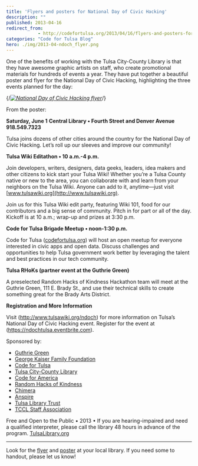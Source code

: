 ```yaml
---
title: 'Flyers and posters for National Day of Civic Hacking'
description: ""
published: 2013-04-16
redirect_from: 
            - http://codefortulsa.org/2013/04/16/flyers-and-posters-for-national-day-of-civic-hacking/
categories: "Code for Tulsa Blog"
hero: ./img/2013-04-ndoch_flyer.png
---
```

One of the benefits of working with the Tulsa City-County Library is that they have awesome graphic artists on staff, who create promotional materials for hundreds of events a year. They have put together a beautiful poster and flyer for the National Day of Civic Hacking, highlighting the three events planned for the day:

{/*[![National Day of Civic Hacking flyer](./img/2013-04-ndoch_flyer.png)](http://codefortulsa.files.wordpress.com/2013/04/rc_national-day-of-civic-hacking-hlf-sheet-flyr_13.pdf)*/}

From the poster:

**Saturday, June 1** **Central Library • Fourth Street and Denver Avenue 918.549.7323**

Tulsa joins dozens of other cities around the country for the National Day of Civic Hacking. Let’s roll up our sleeves and improve our community!

**Tulsa Wiki Editathon • 10 a.m.-4 p.m.**

Join developers, writers, designers, data geeks, leaders, idea makers and other citizens to kick start your Tulsa Wiki! Whether you’re a Tulsa County native or new to the area, you can collaborate with and learn from your neighbors on the Tulsa Wiki. Anyone can add to it, anytime—just visit [www.tulsawiki.org](http://www.tulsawiki.org).

Join us for this Tulsa Wiki edit party, featuring Wiki 101, food for our contributors and a big sense of community. Pitch in for part or all of the day. Kickoff is at 10 a.m.; wrap-up and prizes at 3:30 p.m.

**Code for Tulsa Brigade Meetup • noon-1:30 p.m.**

Code for Tulsa ([codefortulsa.org](http://codefortulsa.org)) will host an open meetup for everyone interested in civic apps and open data. Discuss challenges and opportunities to help Tulsa government work better by leveraging the talent and best practices in our tech community.

**Tulsa RHoKs (partner event at the Guthrie Green)**

A preselected Random Hacks of Kindness Hackathon team will meet at the Guthrie Green, 111 E. Brady St., and use their technical skills to create something great for the Brady Arts District.

**Registration and More Information**

Visit (http://www.tulsawiki.org/ndoch) for more information on Tulsa’s National Day of Civic Hacking event. Register for the event at (https://ndochtulsa.eventbrite.com).

Sponsored by:

- [Guthrie Green](http://www.guthriegreen.com/)
- [George Kaiser Family Foundation](http://www.gkff.org/)
- [Code for Tulsa](http://codefortulsa.org/)
- [Tulsa City-County Library](http://www.tulsalibrary.org/)
- [Code for America](http://codeforamerica.org/)
- [Random Hacks of Kindness](http://www.rhok.org/)
- [Chimera](http://www.tulsawiki.org/Chimera)
- [Anspire](http://www.anspire.com/)
- [Tulsa Library Trust](http://tulsalibrarytrust.org/)
- [TCCL Staff Association](http://www.amazon.com/s?_encoding=UTF8&field-author=Tulsa%20City-County%20Library%20Staff%20Association)

Free and Open to the Public • 2013 • If you are hearing-impaired and need a qualified interpreter, please call the library 48 hours in advance of the program. [TulsaLibrary.org](http://tulsalibrary.org)

---

Look for the [flyer](http://codefortulsa.files.wordpress.com/2013/04/rc_national-day-of-civic-hacking-hlf-sheet-flyr_13.pdf "National Day of Civic Hacking Flyer") and [poster](http://codefortulsa.files.wordpress.com/2013/04/rc_national-day-of-civic-hacking_print13.pdf) at your local library. If you need some to handout, please let us know!
